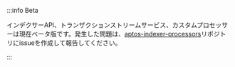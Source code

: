 :::info Beta

インデクサーAPI、トランザクションストリームサービス、カスタムプロセッサーは現在ベータ版です。発生した問題は、[aptos-indexer-processors](https://github.com/aptos-labs/aptos-indexer-processors/issues/new/choose)リポジトリにissueを作成して報告してください。

:::
